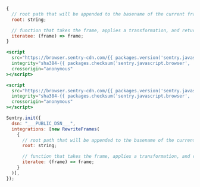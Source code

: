 ```javascript {tabTitle: JavaScript}
{
  // root path that will be appended to the basename of the current frame's url
  root: string;

  // function that takes the frame, applies a transformation, and returns it
  iteratee: (frame) => frame;
}
```

```jsx {tabTitle: CDN}
<script
  src="https://browser.sentry-cdn.com/{{ packages.version('sentry.javascript.browser') }}/bundle.min.js"
  integrity="sha384-{{ packages.checksum('sentry.javascript.browser', 'bundle.min.js', 'sha384-base64') }}"
  crossorigin="anonymous"
></script>

<script
  src="https://browser.sentry-cdn.com/{{ packages.version('sentry.javascript.browser') }}/rewriteframes.min.js"
  integrity="sha384-{{ packages.checksum('sentry.javascript.browser', 'rewriteframes.min.js', 'sha384-base64') }}"
  crossorigin="anonymous"
></script>

Sentry.init({
  dsn: "___PUBLIC_DSN___",
  integrations: [new RewriteFrames(
    {
      // root path that will be appended to the basename of the current frame's url
      root: string;

      // function that takes the frame, applies a transformation, and returns it
      iteratee: (frame) => frame;
    }
  )],
});
```
